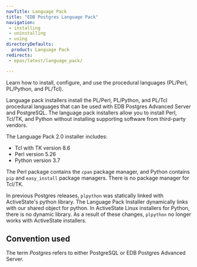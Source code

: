 ```yaml
---
navTitle: Language Pack
title: "EDB Postgres Language Pack"
navigation:
 - installing
 - uninstalling
 - using
directoryDefaults:
  product: Language Pack
redirects:
 - epas/latest/language_pack/

---
```


Learn how to install, configure, and use the procedural languages (PL/Perl, PL/Python, and PL/Tcl).

Language pack installers install the PL/Perl, PL/Python, and PL/Tcl procedural languages that can be used with EDB Postgres Advanced Server and PostgreSQL. The language pack installers allow you to install Perl, Tcl/TK, and Python without installing supporting software from third-party vendors.

The Language Pack 2.0 installer includes:

-   Tcl with TK version 8.6
-   Perl version 5.26
-   Python version 3.7

The Perl package contains the `cpan` package manager, and Python contains `pip` and `easy_install` package managers. There is no package manager for Tcl/TK.

In previous Postgres releases, `plpython` was statically linked with ActiveState's python library. The Language Pack Installer dynamically links with our shared object for python. In ActiveState Linux installers for Python, there is no dynamic library. As a result of these changes, `plpython` no longer works with ActiveState installers.

## Convention used

The term *Postgres* refers to either PostgreSQL or EDB Postgres Advanced Server.

